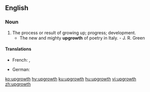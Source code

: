 ==English==

===Noun===
{{en-noun}}

# The process or result of growing up; progress; development.
#* The new and mighty '''upgrowth''' of poetry in Italy. - J. R. Green

====Translations====
{{trans-top|process or result of growing up}}
* French: {{t+|fr|croissance|f}}, {{t|fr|dévelopement|m}}
{{trans-mid}}
* German: {{t+|de|Wachstum|n}}
{{trans-bottom}}

[[ko:upgrowth]]
[[hy:upgrowth]]
[[ku:upgrowth]]
[[hu:upgrowth]]
[[vi:upgrowth]]
[[zh:upgrowth]]